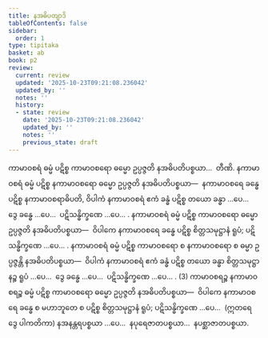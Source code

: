 ```yaml
---
title: နအဓိပတျာဒိ
tableOfContents: false
sidebar:
  order: 1
type: tipitaka
basket: ab
book: p2
review:
  current: review
  updated: '2025-10-23T09:21:08.236042'
  updated_by: ''
  notes: ''
  history:
  - state: review
    date: '2025-10-23T09:21:08.236042'
    updated_by: ''
    notes: ''
    previous_state: draft
---
```



<ReviewStatus review={frontmatter.review} showDetails={true} />

<HypothesisAnnotation frontmatter={frontmatter} />

<DynamicBreadcrumb />

<Division number="199" book="p2" e="ch" v="38" p="444">

<Paragraph number="4517" book="p2">
ကာမာဝစရံ ဓမ္မံ ပဋိစ္စ ကာမာဝစရော ဓမ္မော ဥပ္ပဇ္ဇတိ နအဓိပတိပစ္စယာ…  တီဏိ.
</Paragraph>

<Paragraph number="4518" book="p2">
နကာမာဝစရံ ဓမ္မံ ပဋိစ္စ နကာမာဝစရော ဓမ္မော ဥပ္ပဇ္ဇတိ နအဓိပတိပစ္စယာ—  နကာမာဝစရေ ခန္ဓေ ပဋိစ္စ နကာမာဝစရာဓိပတိ, ဝိပါကံ နကာမာဝစရံ ဧကံ ခန္ဓံ ပဋိစ္စ တယော ခန္ဓာ …ပေ…  ဒွေ ခန္ဓေ …ပေ…  ပဋိသန္ဓိက္ခဏေ …ပေ… . နကာမာဝစရံ ဓမ္မံ ပဋိစ္စ ကာမာဝစရော ဓမ္မော ဥပ္ပဇ္ဇတိ နအဓိပတိပစ္စယာ—  ဝိပါကေ နကာမာဝစရေ ခန္ဓေ ပဋိစ္စ စိတ္တသမုဋ္ဌာနံ ရူပံ; ပဋိသန္ဓိက္ခဏေ …ပေ… . နကာမာဝစရံ ဓမ္မံ ပဋိစ္စ ကာမာဝစရော စ နကာမာဝစရော စ ဓမ္မာ ဥပ္ပဇ္ဇန္တိ နအဓိပတိပစ္စယာ—  ဝိပါကံ နကာမာဝစရံ ဧကံ ခန္ဓံ ပဋိစ္စ တယော ခန္ဓာ စိတ္တသမုဋ္ဌာနဉ္စ ရူပံ …ပေ…  ဒွေ ခန္ဓေ …ပေ…  ပဋိသန္ဓိက္ခဏေ …ပေ… . (3)
</Paragraph>

<Paragraph number="4519" book="p2">
ကာမာဝစရဉ္စ နကာမာဝစရဉ္စ ဓမ္မံ ပဋိစ္စ ကာမာဝစရော ဓမ္မော ဥပ္ပဇ္ဇတိ နအဓိပတိပစ္စယာ—  ဝိပါကေ နကာမာဝစရေ ခန္ဓေ စ မဟာဘူတေ စ ပဋိစ္စ စိတ္တသမုဋ္ဌာနံ ရူပံ; ပဋိသန္ဓိက္ခဏေ …ပေ…  (ဣတရေ ဒွေ ပါကတိကာ) နအနန္တရပစ္စယာ …ပေ…  နပုရေဇာတပစ္စယာ…  နပစ္ဆာဇာတပစ္စယာ.
</Paragraph>
</Division>
